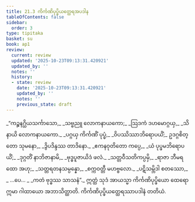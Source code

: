 ```yaml
---
title: 21.3 ကိင်္ကဏိပုပ္ဖိယတ္ထေရအပဒါန
tableOfContents: false
sidebar:
  order: 3
type: tipitaka
basket: su
book: ap1
review:
  current: review
  updated: '2025-10-23T09:13:31.420921'
  updated_by: ''
  notes: ''
  history:
  - state: review
    date: '2025-10-23T09:13:31.420921'
    updated_by: ''
    notes: ''
    previous_state: draft
---
```



<ReviewStatus review={frontmatter.review} showDetails={true} />

<HypothesisAnnotation frontmatter={frontmatter} />

<DynamicBreadcrumb />

<Division number="10" book="ap1" e="ch" v="20" p="228">

<Paragraph number="2763" type="verses" book="ap1">
_“ကဉ္စနဂ္ဃိယသင်္ကာသော,_  
_သဗ္ဗညူ လောကနာယကော;_  
_ဩဒကံ ဒဟမောဂ္ဂယှ,_  
_သိနာယိ လောကနာယကော._  

</Paragraph>

</Division>
<Division number="11" book="ap1" e="ch" v="20" p="228">

<Paragraph number="2764" type="verses" book="ap1">
_ပဂ္ဂယှ ကိင်္ကဏိံ ပုပ္ဖံ,_  
_ဝိပဿိဿာဘိရောပယိံ;_  
ဥဒဂ္ဂစိတ္တော သုမနော,_  
_ဒွိပဒိန္ဒဿ တာဒိနော._  

</Paragraph>

</Division>
<Division number="12" book="ap1" e="ch" v="20" p="228">

<Paragraph number="2765" type="verses" book="ap1">
_ဧကနဝုတိတော ကပ္ပေ,_  
_ယံ ပုပ္ဖမဘိရောပယိံ;_  
_ဒုဂ္ဂတိံ နာဘိဇာနာမိ,_  
_ဗုဒ္ဓပူဇာယိဒံ ဖလံ._  

</Paragraph>

</Division>
<Division number="13" book="ap1" e="ch" v="20" p="228">

<Paragraph number="2766" type="verses" book="ap1">
_သတ္တဝီသတိကပ္ပမှိ,_  
_ရာဇာ ဘီမရထော အဟု;_  
_သတ္တရတနသမ္ပန္နော,_  
_စက္ကဝတ္တီ မဟဗ္ဗလော._  

</Paragraph>

</Division>
<Division number="14" book="ap1" e="ch" v="20" p="228">

<Paragraph number="2767" type="verses" book="ap1">
_ပဋိသမ္ဘိဒါ စတဿော,_  
_ …ပေ… _  
_ကတံ ဗုဒ္ဓဿ သာသနံ”._  

</Paragraph>

<Paragraph number="2768" book="ap1">
ဣတ္ထံ သုဒံ အာယသ္မာ ကိင်္ကဏိပုပ္ဖိယော ထေရော ဣမာ ဂါထာယော အဘာသိတ္ထာတိ.

</Paragraph>
</Division>

<Paragraph number="2769" type="center" book="ap1">
ကိင်္ကဏိပုပ္ဖိယတ္ထေရဿာပဒါနံ တတိယံ.
</Paragraph>